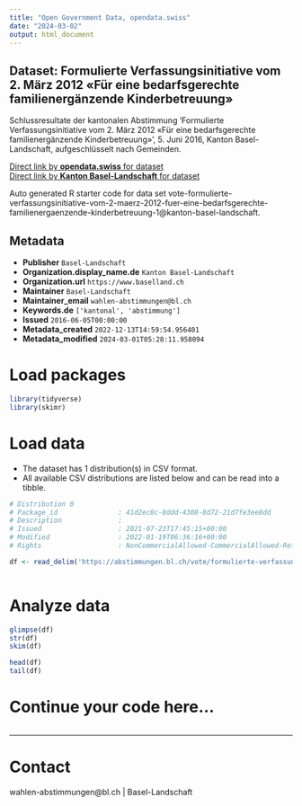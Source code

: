 ```yaml
---
title: "Open Government Data, opendata.swiss"
date: "2024-03-02"
output: html_document
---
```


## Dataset: Formulierte Verfassungsinitiative vom 2. März 2012 «Für eine bedarfsgerechte familienergänzende Kinderbetreuung»

Schlussresultate der kantonalen Abstimmung 'Formulierte Verfassungsinitiative vom 2. März 2012 «Für eine bedarfsgerechte familienergänzende Kinderbetreuung»', 5. Juni 2016, Kanton Basel-Landschaft, aufgeschlüsselt nach Gemeinden.

[Direct link by **opendata.swiss** for dataset](https://opendata.swiss/de/dataset/formulierte-verfassungsinitiative-vom-2-marz-2012-fur-eine-bedarfsgerechte-familienerganzende-k)<br>
[Direct link by **Kanton Basel-Landschaft** for dataset](https://abstimmungen.bl.ch/vote/formulierte-verfassungsinitiative-vom-2-maerz-2012-fuer-eine-bedarfsgerechte-familienergaenzende-kinderbetreuung-1/data)

Auto generated R starter code for data set vote-formulierte-verfassungsinitiative-vom-2-maerz-2012-fuer-eine-bedarfsgerechte-familienergaenzende-kinderbetreuung-1@kanton-basel-landschaft.

## Metadata

- **Publisher** `Basel-Landschaft`
- **Organization.display_name.de** `Kanton Basel-Landschaft`
- **Organization.url** `https://www.baselland.ch`
- **Maintainer** `Basel-Landschaft`
- **Maintainer_email** `wahlen-abstimmungen@bl.ch`
- **Keywords.de** `['kantonal', 'abstimmung']`
- **Issued** `2016-06-05T00:00:00`
- **Metadata_created** `2022-12-13T14:59:54.956401`
- **Metadata_modified** `2024-03-01T05:28:11.958094`


# Load packages

```r

library(tidyverse)
library(skimr)

```

# Load data

-   The dataset has 1 distribution(s) in CSV format.
-   All available CSV distributions are listed below and can be read into a tibble.

```r

# Distribution 0
# Package_id               : 41d2ec8c-8ddd-4308-8d72-21d7fe3ee8dd
# Description              : 
# Issued                   : 2021-07-23T17:45:15+00:00
# Modified                 : 2022-01-19T06:36:16+00:00
# Rights                   : NonCommercialAllowed-CommercialAllowed-ReferenceRequired

df <- read_delim('https://abstimmungen.bl.ch/vote/formulierte-verfassungsinitiative-vom-2-maerz-2012-fuer-eine-bedarfsgerechte-familienergaenzende-kinderbetreuung-1/data-csv')



```

# Analyze data

```r

glimpse(df)
str(df)
skim(df)

head(df)
tail(df)

```

# Continue your code here...

```r

```

------------------------------------------------------------------------

# Contact

wahlen-abstimmungen@bl.ch | Basel-Landschaft
